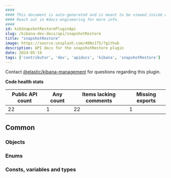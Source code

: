 ```yaml
---
####
#### This document is auto-generated and is meant to be viewed inside our experimental, new docs system.
#### Reach out in #docs-engineering for more info.
####
id: kibSnapshotRestorePluginApi
slug: /kibana-dev-docs/api/snapshotRestore
title: "snapshotRestore"
image: https://source.unsplash.com/400x175/?github
description: API docs for the snapshotRestore plugin
date: 2024-05-19
tags: ['contributor', 'dev', 'apidocs', 'kibana', 'snapshotRestore']
---
```




Contact [@elastic/kibana-management](https://github.com/orgs/elastic/teams/kibana-management) for questions regarding this plugin.

**Code health stats**

| Public API count  | Any count | Items lacking comments | Missing exports |
|-------------------|-----------|------------------------|-----------------|
| 22 | 1 | 22 | 1 |

## Common

### Objects
<DocDefinitionList data={snapshotRestoreObj.common.objects}/>

### Enums
<DocDefinitionList data={snapshotRestoreObj.common.enums}/>

### Consts, variables and types
<DocDefinitionList data={snapshotRestoreObj.common.misc}/>

